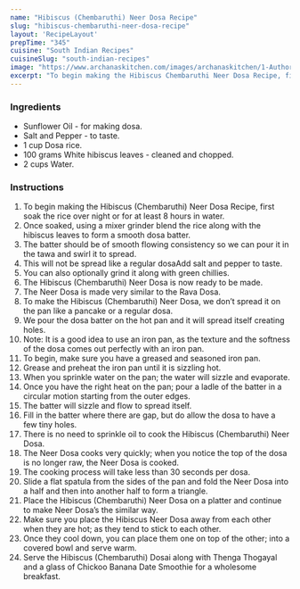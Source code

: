 ---
name: "Hibiscus (Chembaruthi) Neer Dosa Recipe"
slug: "hibiscus-chembaruthi-neer-dosa-recipe"
layout: 'RecipeLayout'
prepTime: "345"
cuisine: "South Indian Recipes"
cuisineSlug: "south-indian-recipes"
image: "https://www.archanaskitchen.com/images/archanaskitchen/1-Author/thelifeinspire-gmail.com/Healthy_and_tasty_Hibiscus_Dosa.jpg"
excerpt: "To begin making the Hibiscus Chembaruthi Neer Dosa Recipe, first soak the rice over night or for at least 8 hours in water"
---

### Ingredients

- Sunflower Oil - for making dosa.
- Salt and Pepper - to taste.
- 1 cup Dosa rice.
- 100 grams White hibiscus leaves - cleaned and chopped.
- 2 cups Water.

### Instructions

1. To begin making the Hibiscus (Chembaruthi) Neer Dosa Recipe, first soak the rice over night or for at least 8 hours in water.
1. Once soaked, using a mixer grinder blend the rice along with the hibiscus leaves to form a smooth dosa batter.
1. The batter should be of smooth flowing consistency so we can pour it in the tawa and swirl it to spread.
1. This will not be spread like a regular dosaAdd salt and pepper to taste.
1. You can also optionally grind it along with green chillies.
1. The Hibiscus (Chembaruthi) Neer Dosa is now ready to be made.
1. The Neer Dosa is made very similar to the Rava Dosa.
1. To make the Hibiscus (Chembaruthi) Neer Dosa, we don’t spread it on the pan like a pancake or a regular dosa.
1. We pour the dosa batter on the hot pan and it will spread itself creating holes.
1. Note: It is a good idea to use an iron pan, as the texture and the softness of the dosa comes out perfectly with an iron pan.
1. To begin, make sure you have a greased and seasoned iron pan.
1. Grease and preheat the iron pan until it is sizzling hot.
1. When you sprinkle water on the pan; the water will sizzle and evaporate.
1. Once you have the right heat on the pan; pour a ladle of the batter in a circular motion starting from the outer edges.
1. The batter will sizzle and flow to spread itself.
1. Fill in the batter where there are gap, but do allow the dosa to have a few tiny holes.
1. There is no need to sprinkle oil to cook the Hibiscus (Chembaruthi) Neer Dosa.
1. The Neer Dosa cooks very quickly; when you notice the top of the dosa is no longer raw, the Neer Dosa is cooked.
1. The cooking process will take less than 30 seconds per dosa.
1. Slide a flat spatula from the sides of the pan and fold the Neer Dosa into a half and then into another half to form a triangle.
1. Place the Hibiscus (Chembaruthi) Neer Dosa on a platter and continue to make Neer Dosa’s the similar way.
1. Make sure you place the Hibiscus Neer Dosa away from each other when they are hot; as they tend to stick to each other.
1. Once they cool down, you can place them one on top of the other; into a covered bowl and serve warm.
1. Serve the Hibiscus (Chembaruthi) Dosai along with Thenga Thogayal and a glass of Chickoo Banana Date Smoothie for a wholesome breakfast.
